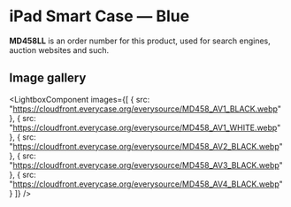 
# iPad Smart Case — Blue

<Callout type='info' emoji='👉🏻'>**MD458LL** is an order number for this product, used for search engines, auction websites and such.</Callout>

## Image gallery

<LightboxComponent
    images={[
      {
        src: "https://cloudfront.everycase.org/everysource/MD458_AV1_BLACK.webp"
      },
      {
        src: "https://cloudfront.everycase.org/everysource/MD458_AV1_WHITE.webp"
      },
      {
        src: "https://cloudfront.everycase.org/everysource/MD458_AV2_BLACK.webp"
      },
      {
        src: "https://cloudfront.everycase.org/everysource/MD458_AV3_BLACK.webp"
      },
      {
        src: "https://cloudfront.everycase.org/everysource/MD458_AV4_BLACK.webp"
      }
    ]}
  />
